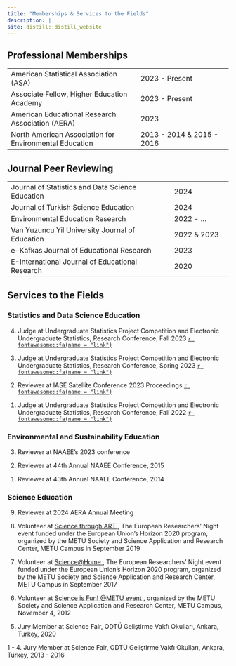 ```yaml
---
title: "Memberships & Services to the Fields"
description: |
site: distill::distill_website
---
```


## Professional Memberships

|                                                                   | 
| :-------------                                                    | :---------  
| American Statistical Association (ASA)                            | 2023 - Present
| Associate Fellow, Higher Education Academy                        | 2023 - Present
| American Educational Research Association (AERA)                  | 2023
| North American Association for Environmental Education            | 2013 - 2014 & 2015 - 2016



## Journal Peer Reviewing


|                                                           |   
| :-------------                                            | :----                           
| Journal of Statistics and Data Science Education          | 2024
| Journal of Turkish Science Education                      | 2024
| Environmental Education Research                          | 2022 - ...
| Van Yuzuncu Yil University Journal of Education           | 2022 & 2023
| e-Kafkas Journal of Educational Research                  | 2023
| E-International Journal of Educational Research           | 2020    




## Services to the Fields

### Statistics and Data Science Education

<p>
4. Judge at Undergraduate Statistics Project Competition and Electronic Undergraduate Statistics, Research Conference, Fall 2023 <a href = "https://www.causeweb.org/usproc/" target="_blank">`r fontawesome::fa(name = "link")`</a>
</p>

<p>
3. Judge at Undergraduate Statistics Project Competition and Electronic Undergraduate Statistics, Research Conference, Spring 2023 <a href = "https://www.causeweb.org/usproc/" target="_blank">`r fontawesome::fa(name = "link")`</a>
</p>

<p>
2. Reviewer at IASE Satellite Conference 2023 Proceedings <a href = "https://iase2023satellite.github.io/" target="_blank">`r fontawesome::fa(name = "link")`</a>
</p>


<p>
1. Judge at Undergraduate Statistics Project Competition and Electronic Undergraduate Statistics, Research Conference, Fall 2022 <a href = "https://www.causeweb.org/usproc/" target="_blank">`r fontawesome::fa(name = "link")`</a>
</p>

### Environmental and Sustainability Education


<p>
3. Reviewer at NAAEE’s 2023 conference
</p>

<p>
2. Reviewer at  44th Annual NAAEE Conference, 2015
</p>

<p>
1. Reviewer at  43th Annual NAAEE Conference, 2014
</p>

### Science Education

<p>
9. Reviewer at 2024 AERA Annual Meeting
</p>

<p>
8. Volunteer at <a href = "http://obe.metu.edu.tr/en/science-through-art-2019" target="_blank"> Science through ART </a>, The European Researchers' Night event funded under the European Union's Horizon 2020 program, organized by the METU Society and Science Application and Research Center, METU Campus in September 2019
</p>

<p>
7. Volunteer at <a href = "http://obe.metu.edu.tr/en/scienceathome-2017" target="_blank"> Science@Home </a>, The European Researchers' Night event funded under the European Union's Horizon 2020 program, organized by the METU Society and Science Application and Research Center, METU Campus in September 2017
</p>

<p>
6. Volunteer at <a href = "http://obe.metu.edu.tr/en/scienceisfun-2012" target="_blank"> Science is Fun! @METU event </a>, organized by the METU Society and Science Application and Research Center, METU Campus, November 4, 2012
</p>

<p>
5. Jury Member at Science Fair, ODTÜ Geliştirme Vakfı Okulları, Ankara, Turkey, 2020
</p>

<p>
1 - 4. Jury Member at Science Fair, ODTÜ Geliştirme Vakfı Okulları, Ankara, Turkey, 2013 - 2016 
</p>
